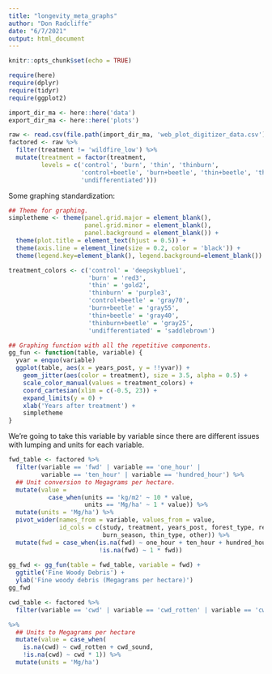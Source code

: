 ```yaml
---
title: "longevity_meta_graphs"
author: "Don Radcliffe"
date: "6/7/2021"
output: html_document
---
```


```r
knitr::opts_chunk$set(echo = TRUE)
```

```r
require(here)
require(dplyr)
require(tidyr)
require(ggplot2)

import_dir_ma <- here::here('data')
export_dir_ma <- here::here('plots')

raw <- read.csv(file.path(import_dir_ma, 'web_plot_digitizer_data.csv'))
factored <- raw %>%
  filter(treatment != 'wildfire_low') %>%
  mutate(treatment = factor(treatment, 
         levels = c('control', 'burn', 'thin', 'thinburn',
                    'control+beetle', 'burn+beetle', 'thin+beetle', 'thinburn+beetle',
                    'undifferentiated')))
```

Some graphing standardization:
```r
## Theme for graphing.
simpletheme <- theme(panel.grid.major = element_blank(), 
                     panel.grid.minor = element_blank(),
                     panel.background = element_blank()) +
  theme(plot.title = element_text(hjust = 0.5)) +
  theme(axis.line = element_line(size = 0.2, color = 'black')) +
  theme(legend.key=element_blank(), legend.background=element_blank())

treatment_colors <- c('control' = 'deepskyblue1',
                      'burn' = 'red3', 
                      'thin' = 'gold2',
                      'thinburn' = 'purple3',
                      'control+beetle' = 'gray70',
                      'burn+beetle' = 'gray55',
                      'thin+beetle' = 'gray40',
                      'thinburn+beetle' = 'gray25',
                      'undifferentiated' = 'saddlebrown')

## Graphing function with all the repetitive components.
gg_fun <- function(table, variable) {
  yvar = enquo(variable)
  ggplot(table, aes(x = years_post, y = !!yvar)) +
    geom_jitter(aes(color = treatment), size = 3.5, alpha = 0.5) +
    scale_color_manual(values = treatment_colors) +
    coord_cartesian(xlim = c(-0.5, 23)) +
    expand_limits(y = 0) +
    xlab('Years after treatment') +
    simpletheme
}
```

We're going to take this variable by variable since there are different issues with lumping and units for each variable. 

```r
fwd_table <- factored %>%
  filter(variable == 'fwd' | variable == 'one_hour' | 
         variable == 'ten_hour' | variable == 'hundred_hour') %>%
  ## Unit conversion to Megagrams per hectare.
  mutate(value = 
           case_when(units == 'kg/m2' ~ 10 * value,
                     units == 'Mg/ha' ~ 1 * value)) %>%
  mutate(units = 'Mg/ha') %>%
  pivot_wider(names_from = variable, values_from = value, 
              id_cols = c(study, treatment, years_post, forest_type, region, 
                          burn_season, thin_type, other)) %>%
  mutate(fwd = case_when(is.na(fwd) ~ one_hour + ten_hour + hundred_hour,
                         !is.na(fwd) ~ 1 * fwd))
    
gg_fwd <- gg_fun(table = fwd_table, variable = fwd) +
  ggtitle('Fine Woody Debris') +
  ylab('Fine woody debris (Megagrams per hectare)')
gg_fwd
```

```r
cwd_table <- factored %>%
  filter(variable == 'cwd' | variable == 'cwd_rotten' | variable == 'cwd_sound') 

%>%
  ## Units to Megagrams per hectare
  mutate(value = case_when(
    is.na(cwd) ~ cwd_rotten + cwd_sound,
    !is.na(cwd) ~ cwd * 1)) %>%
  mutate(units = 'Mg/ha')

```
